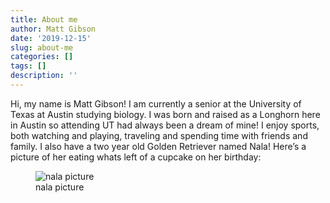 ```yaml
---
title: About me
author: Matt Gibson
date: '2019-12-15'
slug: about-me
categories: []
tags: []
description: ''
---
```

Hi, my name is Matt Gibson! I am currently a senior at the University of Texas at Austin studying biology. I was born and raised as a Longhorn here in Austin so attending UT had always been a dream of mine! I enjoy sports, both watching and playing, traveling and spending time with friends and family. I also have a two year old Golden Retriever named Nala! Here's a picture of her eating whats left of a cupcake on her birthday:

![nala picture](/Resume/about-me_files/nalapicsmall.jpg)




